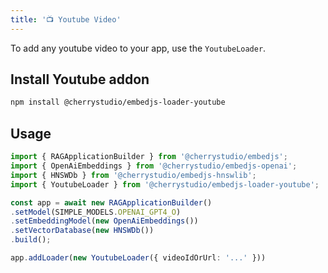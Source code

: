 ---
title: '📺 Youtube Video'
---

To add any youtube video to your app, use the `YoutubeLoader`.

## Install Youtube addon

```bash
npm install @cherrystudio/embedjs-loader-youtube
```

## Usage

```ts
import { RAGApplicationBuilder } from '@cherrystudio/embedjs';
import { OpenAiEmbeddings } from '@cherrystudio/embedjs-openai';
import { HNSWDb } from '@cherrystudio/embedjs-hnswlib';
import { YoutubeLoader } from '@cherrystudio/embedjs-loader-youtube';

const app = await new RAGApplicationBuilder()
.setModel(SIMPLE_MODELS.OPENAI_GPT4_O)
.setEmbeddingModel(new OpenAiEmbeddings())
.setVectorDatabase(new HNSWDb())
.build();

app.addLoader(new YoutubeLoader({ videoIdOrUrl: '...' }))
```
